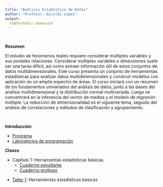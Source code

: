 ```yaml
---
title: "Análisis Estadístico de Datos"
author: "Profesor: Nicolás López"
output:
  rmdformats::downcute
---
```


<br>

**Resumen** 

El estudio de fenómenos reales requiere considerar múltiples variables y sus posibles relaciones. Considerar múltiples variables o dimensiones suele ser una tarea difícil, así como extraer información útil de estos conjuntos de datos multidimensionales. Este curso presenta un conjunto de herramientas estadísticas para analizar datos multidimensionales y construir modelos con aplicación en un amplio espectro de áreas. El curso iniciará con un resumen de los fundamentos univariados del análisis de datos, junto a las bases del análisis multidimensional y la distribución normal multivariada. Luego se concentrará en la inferencia del vector de medias y el modelo de regresión múltiple. La reducción de dimensionalidad es el siguiente tema, seguido del análisis de correlaciones y métodos de clasificación y agrupamiento. 

<br>

**Introducción**

- [Programa](https://anlopezl.github.io/files/AED/Programa.pdf)
- [Laboratorios de programación](https://anlopezl.github.io/files/AED/Laboratorios.html)

**Clases**

- Capítulo 1: Herramientas estadísticas básicas.
  - [Cuaderno estudiante](https://anlopezl.github.io/files/AED/NB1_EST.html)
  - [Cuaderno profesor](https://anlopezl.github.io/files/AED/NB1_PRF.html)
<!-- - Capítulo 2: Introducción normal multivariada y visualización. -->
<!--   - [Cuaderno estudiante](https://anlopezl.github.io/clases/AED/NB2_E.html) -->
<!--   - [Cuaderno profesor](https://anlopezl.github.io/clases/AED/NB2_P.html) -->
<!-- - Capítulo 3: Análisis de componentes principales. -->
<!--   - [Cuaderno estudiante](https://anlopezl.github.io/clases/AED/NB3.html) -->
<!--   - [Cuaderno profesor](https://anlopezl.github.io/clases/AED/NB3.html) -->
<!-- - Capítulo 4: Clustering. -->
<!--   - [Cuaderno estudiante](https://anlopezl.github.io/clases/AED/NB4_E.html) -->
<!--   - [Cuaderno profesor](https://anlopezl.github.io/clases/AED/NB4_P.html) -->
<!-- - Capítulo 5: Regresión lineal en múltiples variables. -->
<!--   - [Cuaderno estudiante](https://anlopezl.github.io/clases/AED/NB5_E.html) -->
<!--   - [Cuaderno profesor](https://anlopezl.github.io/clases/AED/NB5_P.html) -->

<!-- **Talleres** -->

- [Taller 1](https://anlopezl.github.io/files/AED/T01_AED.html): Herramientas estadísticas básicas
<!-- - [Taller 2](https://anlopezl.github.io/clases/AED/T02.html): Análisis de componentes principales y clustering. -->
<!-- - [Taller 3](https://anlopezl.github.io/clases/AED/T03.html): Regresión lineal en múltiples variables. -->
